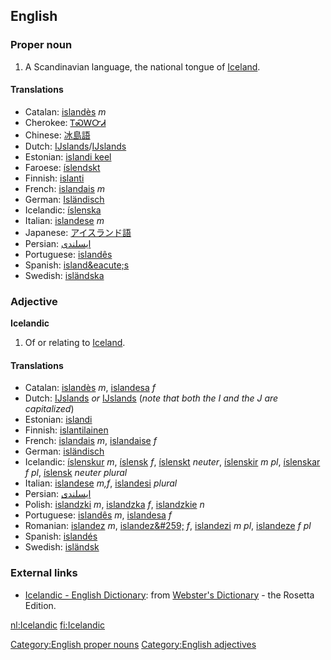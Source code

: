 ==English==
===Proper noun===
[[Category:English proper nouns]]
#A Scandinavian language, the national tongue of [[Iceland]].

====Translations====
*Catalan: [[islandès]] ''m''
*Cherokee: [[ᎢᏍᎳᏅᏗ]]
*Chinese: [[冰島語]]
*Dutch: [[Ĳslands]]/[[IJslands]] {{n}}
*Estonian: [[islandi keel]]
*Faroese: [[íslendskt]]
*Finnish: [[islanti]]
*French: [[islandais]] ''m''
*German: [[Isländisch]] {{n}}
*Icelandic: [[íslenska]]
*Italian: [[islandese]] ''m''
*Japanese: [[アイスランド語]]
*Persian: [[ایسلندی]]
*Portuguese: [[islandês]] {{m}}
*Spanish: [[island&eacute;s]]
*Swedish: [[isländska]]

=== Adjective ===
[[Category:English adjectives]]
'''Icelandic'''

#Of or relating to [[Iceland]].

====Translations====
*Catalan: [[islandès]] ''m'', [[islandesa]] ''f''
*Dutch: [[Ĳslands]] ''or'' [[IJslands]] (''note that both the I and the J are capitalized'')
*Estonian: [[islandi]]
*Finnish: [[islantilainen]]
*French: [[islandais]] ''m'', [[islandaise]] ''f''
*German: [[isländisch]]
*Icelandic: [[íslenskur]] ''m'', [[íslensk]] ''f'', [[íslenskt]] ''neuter'', [[íslenskir]] ''m pl'', [[íslenskar]] ''f pl'',  [[íslensk]] ''neuter plural''
*Italian: [[islandese]] ''m,f'', [[islandesi]] ''plural''
*Persian: [[ایسلندی]]
*Polish: [[islandzki]] ''m'', [[islandzka]] ''f'', [[islandzkie]] ''n''
*Portuguese: [[islandês]] ''m'', [[islandesa]] ''f''
*Romanian: [[islandez]] ''m'', [[islandez&#259;]] ''f'', [[islandezi]] ''m pl'', [[islandeze]] ''f pl''
*Spanish: [[islandés]]
*Swedish: [[isländsk]]

=== External links ===
{{interwiktionary|code=is}}
*[http://www.websters-online-dictionary.org/definition/Icelandic-english/ Icelandic - English Dictionary]: from [http://www.websters-online-dictionary.org/ Webster's Dictionary] - the Rosetta Edition.

[[nl:Icelandic]]
[[fi:Icelandic]]